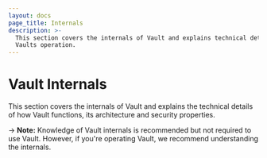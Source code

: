 ```yaml
---
layout: docs
page_title: Internals
description: >-
  This section covers the internals of Vault and explains technical details of
  Vaults operation.
---
```


# Vault Internals

This section covers the internals of Vault and explains the technical
details of how Vault functions, its architecture and security properties.

-> **Note:** Knowledge of Vault internals is recommended but not required to use Vault. However, if you're operating Vault, we recommend understanding the internals.
